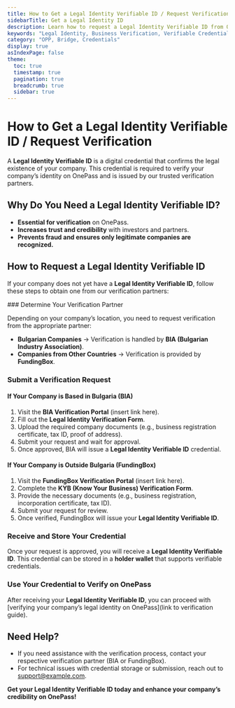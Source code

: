```yaml
---
title: How to Get a Legal Identity Verifiable ID / Request Verification
sidebarTitle: Get a Legal Identity ID
description: Learn how to request a Legal Identity Verifiable ID from OnePass verification partners to verify your company's legal identity.
keywords: "Legal Identity, Business Verification, Verifiable Credentials, OnePass, KYB"
category: "OPP, Bridge, Credentials"
display: true
asIndexPage: false
theme:
  toc: true
  timestamp: true
  pagination: true
  breadcrumb: true
  sidebar: true
---
```



# How to Get a Legal Identity Verifiable ID / Request Verification

A **Legal Identity Verifiable ID** is a digital credential that confirms the legal existence of your company. This credential is required to verify your company’s identity on OnePass and is issued by our trusted verification partners.

## Why Do You Need a Legal Identity Verifiable ID?

- **Essential for verification** on OnePass.
- **Increases trust and credibility** with investors and partners.
- **Prevents fraud and ensures only legitimate companies are recognized.**

## How to Request a Legal Identity Verifiable ID

If your company does not yet have a **Legal Identity Verifiable ID**, follow these steps to obtain one from our verification partners:

<Steps>
### Determine Your Verification Partner

Depending on your company’s location, you need to request verification from the appropriate partner:

- **Bulgarian Companies** → Verification is handled by **BIA (Bulgarian Industry Association)**.
- **Companies from Other Countries** → Verification is provided by **FundingBox**.

### Submit a Verification Request

#### If Your Company is Based in Bulgaria (BIA)

1. Visit the **BIA Verification Portal** (insert link here).
2. Fill out the **Legal Identity Verification Form**.
3. Upload the required company documents (e.g., business registration certificate, tax ID, proof of address).
4. Submit your request and wait for approval.
5. Once approved, BIA will issue a **Legal Identity Verifiable ID** credential.

#### If Your Company is Outside Bulgaria (FundingBox)

1. Visit the **FundingBox Verification Portal** (insert link here).
2. Complete the **KYB (Know Your Business) Verification Form**.
3. Provide the necessary documents (e.g., business registration, incorporation certificate, tax ID).
4. Submit your request for review.
5. Once verified, FundingBox will issue your **Legal Identity Verifiable ID**.

### Receive and Store Your Credential

Once your request is approved, you will receive a **Legal Identity Verifiable ID**. This credential can be stored in a **holder wallet** that supports verifiable credentials.

### Use Your Credential to Verify on OnePass

After receiving your **Legal Identity Verifiable ID**, you can proceed with [verifying your company’s legal identity on OnePass](link to verification guide).
</Steps>

## Need Help?

- If you need assistance with the verification process, contact your respective verification partner (BIA or FundingBox).
- For technical issues with credential storage or submission, reach out to [support@example.com](mailto:support@example.com).

**Get your Legal Identity Verifiable ID today and enhance your company’s credibility on OnePass!**
